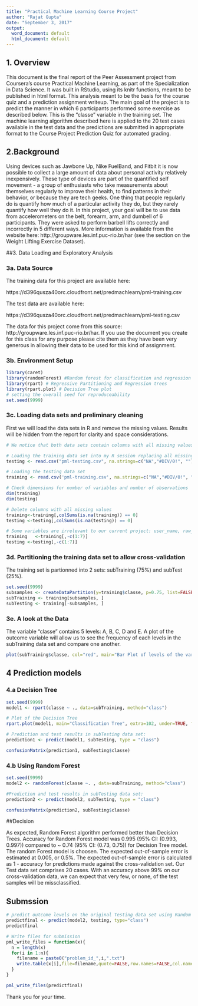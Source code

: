 ```yaml
---
title: "Practical Machine Learning Course Project"
author: "Rajat Gupta"
date: "September 3, 2017"
output:
  word_document: default
  html_document: default
---
```


## 1. Overview

This document is the final report of the Peer Assessment project from Coursera's course Practical Machine Learning, as part of the Specialization in Data Science. It was built in RStudio, using its knitr functions, meant to be published in html format. This analysis meant to be the basis for the course quiz and a prediction assignment writeup. The main goal of the project is to predict the manner in which 6 participants performed some exercise as described below. This is the "classe" variable in the training set. The machine learning algorithm described here is applied to the 20 test cases available in the test data and the predictions are submitted in appropriate format to the Course Project Prediction Quiz for automated grading.

## 2.Background

Using devices such as Jawbone Up, Nike FuelBand, and Fitbit it is now possible to collect a large amount of data about personal activity relatively inexpensively. These type of devices are part of the quantified self movement - a group of enthusiasts who take measurements about themselves regularly to improve their health, to find patterns in their behavior, or because they are tech geeks. One thing that people regularly do is quantify how much of a particular activity they do, but they rarely quantify how well they do it. In this project, your goal will be to use data from accelerometers on the belt, forearm, arm, and dumbell of 6 participants. They were asked to perform barbell lifts correctly and incorrectly in 5 different ways. More information is available from the website here: http://groupware.les.inf.puc-rio.br/har (see the section on the Weight Lifting Exercise Dataset).

##3. Data Loading and Exploratory Analysis

### 3a. Data Source
The training data for this project are available here:

https://d396qusza40orc.cloudfront.net/predmachlearn/pml-training.csv

The test data are available here:

https://d396qusza40orc.cloudfront.net/predmachlearn/pml-testing.csv

The data for this project come from this source: http://groupware.les.inf.puc-rio.br/har. If you use the document you create for this class for any purpose please cite them as they have been very generous in allowing their data to be used for this kind of assignment.


### 3b. Environment Setup
```r
library(caret)
library(randomForest) #Random forest for classification and regression
library(rpart) # Regressive Partitioning and Regression trees
library(rpart.plot) # Decision Tree plot
# setting the overall seed for reproduceability
set.seed(9999)

```

### 3c. Loading data sets and preliminary cleaning

First we will load the data sets in R and remove the missing values.
Results will be hidden from the report for clarity and space considerations.

```r
# We notice that both data sets contain columns with all missing values - these will be deleted. Some missing values are coded as "#DIV/0!" or "" or "NA" - these will be changed to NA.

# Loading the training data set into my R session replacing all missing with "NA"
testing <- read.csv("pml-testing.csv", na.strings=c("NA","#DIV/0!", ""))

# Loading the testing data set 
training <- read.csv('pml-training.csv', na.strings=c("NA","#DIV/0!", ""))

# Check dimensions for number of variables and number of observations
dim(training)
dim(testing)

# Delete columns with all missing values
training<-training[,colSums(is.na(training)) == 0]
testing <-testing[,colSums(is.na(testing)) == 0]

# Some variables are irrelevant to our current project: user_name, raw_timestamp_part_1, raw_timestamp_part_,2 cvtd_timestamp, new_window, and  num_window (columns 1 to 7). We can delete these variables.
training   <-training[,-c(1:7)]
testing <-testing[,-c(1:7)]

```

### 3d. Partitioning the training data set to allow cross-validation

The training set is partionned into 2 sets: subTraining (75%) and subTest (25%).

```r
set.seed(9999)
subsamples <- createDataPartition(y=training$classe, p=0.75, list=FALSE)
subTraining <- training[subsamples, ] 
subTesting <- training[-subsamples, ]
```

### 3e. A look at the Data

The variable "classe" contains 5 levels: A, B, C, D and E. A plot of the outcome variable will allow us to see the frequency of each levels in the subTraining data set and compare one another.

```r
plot(subTraining$classe, col="red", main="Bar Plot of levels of the variable classe within the subTraining data set", xlab="Classe levels", ylab="Frequency")
```

## 4 Prediction models
### 4.a Decision Tree

```r
set.seed(9999)
model1 <- rpart(classe ~ ., data=subTraining, method="class")

# Plot of the Decision Tree
rpart.plot(model1, main="Classification Tree", extra=102, under=TRUE, faclen=0)

# Prediction and test results in subTesting data set:
prediction1 <- predict(model1, subTesting, type = "class")

confusionMatrix(prediction1, subTesting$classe)
```

### 4.b Using Random Forest

```r
set.seed(9999)
model2 <- randomForest(classe ~. , data=subTraining, method="class")

#Prediction and test results in subTesting data set:
prediction2 <- predict(model2, subTesting, type = "class")

confusionMatrix(prediction2, subTesting$classe)

```

##Decision

As expected, Random Forest algorithm performed better than Decision Trees.
Accuracy for Random Forest model was 0.995 (95% CI: (0.993, 0.997)) compared to ~ 0.74 (95% CI: (0.73, 0.75)) for Decision Tree model. The random Forest model is choosen. The expected out-of-sample error is estimated at 0.005, or 0.5%. The expected out-of-sample error is calculated as 1 - accuracy for predictions made against the cross-validation set. Our Test data set comprises 20 cases. With an accuracy above 99% on our cross-validation data, we can expect that very few, or none, of the test samples will be missclassified.

## Submssion

```r

# predict outcome levels on the original Testing data set using Random Forest algorithm
predictfinal <- predict(model2, testing, type="class")
predictfinal

# Write files for submission
pml_write_files = function(x){
  n = length(x)
  for(i in 1:n){
    filename = paste0("problem_id_",i,".txt")
    write.table(x[i],file=filename,quote=FALSE,row.names=FALSE,col.names=FALSE)
  }
}

pml_write_files(predictfinal)

```

 Thank you for your time.